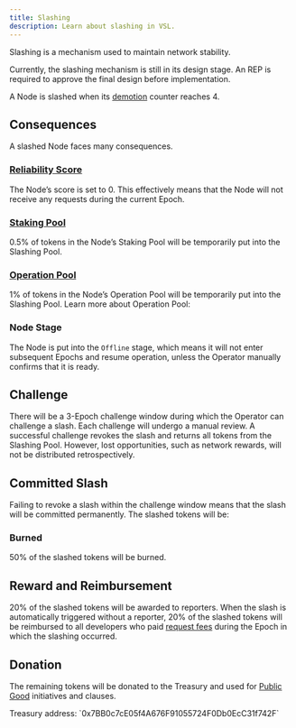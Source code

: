 ```yaml
---
title: Slashing
description: Learn about slashing in VSL.
---
```


Slashing is a mechanism used to maintain network stability.

<Callout type="error">
  Currently, the slashing mechanism is still in its design stage. An REP is required to approve the final design before implementation.
</Callout>

A Node is slashed when its [demotion](/guide/concepts/fee-and-calculation/demotion) counter reaches 4.

## Consequences

A slashed Node faces many consequences.

### [Reliability Score](/guide/concepts/fee-and-calculation/reliability-score)

The Node’s score is set to 0. This effectively means that the Node will not receive any requests during the current Epoch.

### [Staking Pool](/guide/concepts/pool/staking-pool)

0.5% of tokens in the Node’s Staking Pool will be temporarily put into the Slashing Pool.

### [Operation Pool](/guide/concepts/pool/operation-pool)

1% of tokens in the Node’s Operation Pool will be temporarily put into the Slashing Pool. Learn more about Operation Pool:

### Node Stage

The Node is put into the `Offline` stage, which means it will not enter subsequent Epochs and resume operation, unless the Operator manually confirms that it is ready.

## Challenge

There will be a 3-Epoch challenge window during which the Operator can challenge a slash. Each challenge will undergo a manual review. A successful challenge revokes the slash and returns all tokens from the Slashing Pool. However, lost opportunities, such as network rewards, will not be distributed retrospectively.

## Committed Slash

Failing to revoke a slash within the challenge window means that the slash will be committed permanently. The slashed tokens will be:

### Burned

50% of the slashed tokens will be burned.

## Reward and Reimbursement

20% of the slashed tokens will be awarded to reporters. When the slash is automatically triggered without a reporter, 20% of the slashed tokens will be reimbursed to all developers who paid [request fees](/guide/concepts/fee-and-calculation/request-fee) during the Epoch in which the slashing occurred.

## Donation

The remaining tokens will be donated to the Treasury and used for [Public Good](/guide/concepts/nodes/public-good-node) initiatives and clauses.

<Callout>
  Treasury address: `0x7BB0c7cE05f4A676F91055724F0Db0EcC31f742F`
</Callout>
